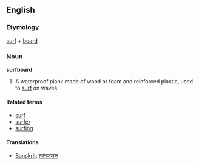 ==English==
===Etymology===
[[surf]] + [[board]]

===Noun===
'''surfboard'''

#A waterproof plank made of wood or foam and reinforced plastic, used to [[surf]] on waves.

====Related terms====
*[[surf]]
*[[surfer]]
*[[surfing]]

====Translations====
*[[Sanskrit]]: [[तरंगफलक]]